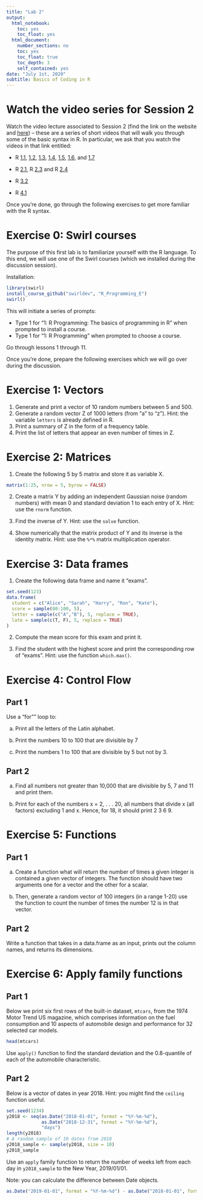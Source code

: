 ```yaml
---
title: "Lab 2"
output:
  html_notebook:
    toc: yes
    toc_float: yes
  html_document:
    number_sections: no
    toc: yes
    toc_float: true
    toc_depth: 3
    self_contained: yes
date: "July 1st, 2020"
subtitle: Basics of Coding in R
---
```


# Watch the video series for Session 2

Watch the video lecture associated to Session 2 (find the link on the website and [here](https://www.youtube.com/watch?v=iffR3fWv4xw&list=PLOU2XLYxmsIK9qQfztXeybpHvru-TrqAP)) -- these are a series of short videos that will walk you through some of the basic syntax in R. In particular, we ask that you watch the videos in that link entitled:

- R [1.1](https://www.youtube.com/watch?v=iffR3fWv4xw&list=PLOU2XLYxmsIK9qQfztXeybpHvru-TrqAP&index=1), [1.2](https://www.youtube.com/watch?v=S-o-sdlzhkE&list=PLOU2XLYxmsIK9qQfztXeybpHvru-TrqAP&index=2), [1.3](https://www.youtube.com/watch?v=YhQOV27pQfg&list=PLOU2XLYxmsIK9qQfztXeybpHvru-TrqAP&index=3), [1.4](https://www.youtube.com/watch?v=GKu5tw_bIpA&list=PLOU2XLYxmsIK9qQfztXeybpHvru-TrqAP&index=4), [1.5](https://www.youtube.com/watch?v=u5hroyx0J4o&list=PLOU2XLYxmsIK9qQfztXeybpHvru-TrqAP&index=5), [1.6](https://www.youtube.com/watch?v=cR-hEUs1rRw&list=PLOU2XLYxmsIK9qQfztXeybpHvru-TrqAP&index=6), and [1.7](https://www.youtube.com/watch?v=cR-hEUs1rRw&list=PLOU2XLYxmsIK9qQfztXeybpHvru-TrqAP&index=7)

- R [2.1](https://www.youtube.com/watch?v=qK1ElUMkhq0&list=PLOU2XLYxmsIK9qQfztXeybpHvru-TrqAP&index=8), R [2.3](https://www.youtube.com/watch?v=eVEx_pBEkRI&list=PLOU2XLYxmsIK9qQfztXeybpHvru-TrqAP&index=10) and R [2.4](https://www.youtube.com/watch?v=djI-yfk-DZM&list=PLOU2XLYxmsIK9qQfztXeybpHvru-TrqAP&index=11)

- R [3.2](https://www.youtube.com/watch?v=WuCVs3bW-ZY&list=PLOU2XLYxmsIK9qQfztXeybpHvru-TrqAP&index=14)

- R [4.1](https://www.youtube.com/watch?v=Z1wB1rHAYzQ&list=PLOU2XLYxmsIK9qQfztXeybpHvru-TrqAP&index=16)

Once you're done, go through the following exercises to get more familiar with the R syntax.


# Exercise 0: Swirl courses

The purpose of this first lab is to familiarize yourself with the R language. 
To this end, we will use one of the Swirl courses (which we installed during the discussion session).

Installation:

```r
library(swirl)
install_course_github("swirldev", "R_Programming_E")
swirl()
```

This will initiate a series of prompts:

- Type 1 for "1: R Programming: The basics of programming in R" when prompted to install a course.
- Type 1 for "1: R Programming" when prompted to choose a course.

Go through lessons 1 through 11.

Once you're done, prepare the following exercises which we will go over during the discussion.

# Exercise 1: Vectors

1. Generate and print a vector of 10 random numbers between 5 and 500.
2. Generate a random vector Z of 1000 letters (from "a" to "z"). Hint: the variable `letters` is already defined in R.
3. Print a summary of Z in the form of a frequency table.
4. Print the list of letters that appear an even number of times in Z.

# Exercise 2: Matrices

1. Create the following 5 by 5 matrix and store it as variable X.
```r
matrix(1:25, nrow = 5, byrow = FALSE)
```

2. Create a matrix Y by adding an independent Gaussian noise (random numbers) with mean 0 and standard deviation 1 to each entry of X. Hint: use the `rnorm` function.

3. Find the inverse of Y. Hint: use the `solve` function.

4. Show numerically that the matrix product of Y and its inverse is the identity matrix. Hint: use the `%*%` matrix multiplication operator.


# Exercise 3: Data frames

1. Create the following data frame and name it “exams”.

```r
set.seed(123)
data.frame(
  student = c("Alice", "Sarah", "Harry", "Ron", "Kate"),
  score = sample(80:100, 5),
  letter = sample(c("A","B"), 5, replace = TRUE),
  late = sample(c(T, F), 5, replace = TRUE)
)
```

2. Compute the mean score for this exam and print it.

3. Find the student with the highest score and print the corresponding row of "exams". Hint: use the function `which.max()`.


# Exercise 4: Control Flow 

## Part 1

Use a "for"" loop to:

a. Print all the letters of the Latin alphabet.

b. Print the numbers 10 to 100 that are divisible by 7

c. Print the numbers 1 to 100 that are divisible by 5 but not by 3.



## Part 2

a. Find all numbers not greater than 10,000 that are divisible by 5, 7 and 11 and print them.

b. Print for each of the numbers x = 2, . . . 20, all numbers that divide x (all factors) excluding 1 and x. Hence, for 18, it should print 2 3 6 9.


# Exercise 5: Functions

## Part 1

a. Create a function what will return the number of times a given integer is contained a given vector of integers. The function should have two arguments one for a vector and the other for a scalar. 

b. Then, generate a random vector of 100 integers (in a range 1-20) use the function to count the number of times the number 12 is in that vector. 

## Part 2

Write a function that takes in a data.frame as an input, prints out the column names, and returns its dimensions.

# Exercise 6: Apply family functions

## Part 1
Below we print six first rows of the built-in dataset, `mtcars`, from the 1974 Motor Trend US magazine, which comprises information on the fuel consumption and 10 aspects of automobile design and performance for 32 selected car models. 

```r
head(mtcars)
```

Use `apply()` function to find the standard deviation and the 0.8-quantile of each of the automobile characteristic.

## Part 2

Below is a vector of dates in year 2018. Hint: you might find the `ceiling` function useful.

```r
set.seed(1234)
y2018 <- seq(as.Date("2018-01-01", format = "%Y-%m-%d"), 
             as.Date("2018-12-31", format = "%Y-%m-%d"), 
             "days")
length(y2018)
# A random sample of 10 dates from 2018
y2018_sample <- sample(y2018, size = 10)
y2018_sample
```

Use an `apply` family function to return the number of weeks left from each day in `y2018_sample` to the New Year, 2019/01/01.

Note: you can calculate the difference between Date objects.

```r
as.Date("2019-01-01", format = "%Y-%m-%d") - as.Date("2018-01-01", format = "%Y-%m-%d")
```


